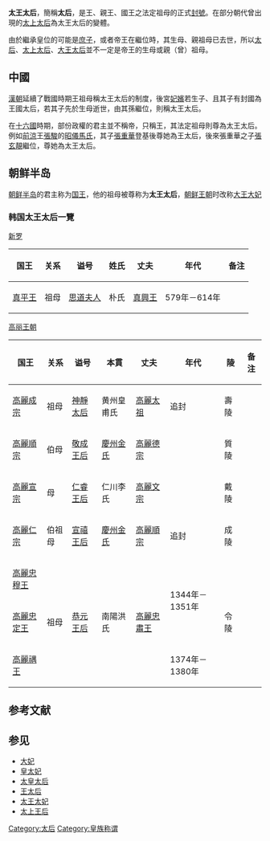 {{Unreferenced|中國在戰國時期，都是王的母親稱[[王太后|王太后]]，祖母稱太王太后。如[[秦始皇|秦始皇]]嬴政仍為秦王時，其祖母[[華陽夫人|華陽夫人]]就稱為太王太后。|time=2017-04-09}}

'''太王太后'''，簡稱'''太后'''，是王、親王、國王之法定祖母的正式[[封號|封號]]。在部分朝代曾出現的[[太上太后|太上太后]]為太王太后的變體。

由於繼承皇位的可能是[[庶出子女|庶子]]，或者帝王在繼位時，其生母、親祖母已去世，所以[[太后|太后]]、[[太上太后|太上太后]]、[[大王太后|大王太后]]並不一定是帝王的生母或親（曾）祖母。

==中國==
[[漢朝|漢朝]]延續了戰國時期王祖母稱太王太后的制度，後宮[[妃嬪|妃嬪]]若生子、且其子有封國為王國太后，若其子先於生母逝世，由其孫繼位，則稱太王太后。

在[[十六國|十六國]]時期，部份政權的君主並不稱帝，只稱王，其法定祖母則尊為太王太后。例如[[前涼|前涼]]王[[张骏_(十六国)|張駿]]的[[昭儀|昭儀]][[馬太后_(前涼)|馬氏]]，其子[[張重華|張重華]]登基後尊她為王太后，後來張重華之子[[張玄靚|張玄靚]]繼位，尊她為太王太后。

==朝鲜半岛==
[[朝鲜半岛|朝鲜半岛]]的君主称为[[国王|国王]]，他的祖母被尊称为'''太王太后'''，[[朝鲜王朝|朝鲜王朝]]时改称[[大王大妃|大王大妃]]
===韩国太王太后一覽===
;[[新罗|新罗]]
{| class="wikitable" style="font-size: 100%;" 
! 国王 !! 关系 !! 谥号 !! 姓氏 !! 丈夫 !! 年代 !! 备注
|-align="center"
| [[真平王|真平王]] || 祖母 || [[思道夫人|思道夫人]] || 朴氏 || [[真興王|真興王]] || 579年－614年 || 
|}

;[[高丽王朝|高丽王朝]]
{| class="wikitable" style="font-size: 100%;" 
! 国王 !! 关系 !! 谥号 !! 本貫 !! 丈夫 !! 年代 !! 陵 !! 备注
|-align="center"
| [[高麗成宗|高麗成宗]] || 祖母 || [[神靜太后|神靜太后]] || 黄州皇甫氏 || [[高麗太祖|高麗太祖]] || 追封 || 壽陵 || 
|-align="center"
| [[高麗順宗|高麗順宗]] ||rowspan="2"| 伯母 ||rowspan="2"| [[敬成王后|敬成王后]] ||rowspan="2"| [[慶州金氏|慶州金氏]] ||rowspan="2"| [[高麗德宗|高麗德宗]] ||rowspan="2"|  ||rowspan="2"| 質陵 ||rowspan="2"| 
|-align="center"
|rowspan="2"| [[高麗宣宗|高麗宣宗]]
|-align="center"
| 母 || [[仁睿王后|仁睿王后]] || 仁川李氏 || [[高麗文宗|高麗文宗]] ||  || 戴陵 || 
|-align="center"
| [[高麗仁宗|高麗仁宗]] || 伯祖母 || [[宣禧王后|宣禧王后]] || [[慶州金氏|慶州金氏]] || [[高麗順宗|高麗順宗]] || 追封 || 成陵 || 
|-align="center"
| [[高麗忠穆王|高麗忠穆王]] ||rowspan="3"| 祖母 ||rowspan="3"| [[恭元王后|恭元王后]] ||rowspan="3"| 南陽洪氏 ||rowspan="3"| [[高麗忠肅王|高麗忠肅王]] ||rowspan="2"| 1344年－1351年 ||rowspan="3"| 令陵 ||rowspan="3"| 
|-align="center"
| [[高麗忠定王|高麗忠定王]] 
|-align="center"
| [[高麗禑王|高麗禑王]] || 1374年－1380年
|}


== 参考文献 ==
{{Reflist}}

== 参见 ==
*[[大妃|大妃]]
*[[皇太妃|皇太妃]]
*[[太皇太后|太皇太后]]
*[[王太后|王太后]]
*[[太王太妃|太王太妃]]
*[[太上王后|太上王后]]

[[Category:太后|Category:太后]]
[[Category:皇族称谓|Category:皇族称谓]]